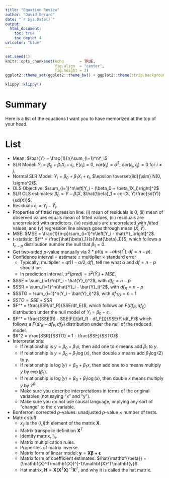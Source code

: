 ```yaml
---
title: "Equation Review"
author: "David Gerard"
date: "`r Sys.Date()`"
output:  
  html_document:
    toc: true
    toc_depth: 4
urlcolor: "blue"
---
```


```r
set.seed(1)
knitr::opts_chunk$set(echo       = TRUE, 
                      fig.align  = "center",
                      fig.height = 3)
ggplot2::theme_set(ggplot2::theme_bw() + ggplot2::theme(strip.background = ggplot2::element_rect(fill = "white")))
```

```r
klippy::klippy()
```

# Summary

Here is a list of the equations I want you to have memorized at the top of your head.

# List

- Mean: $\bar{Y} = \frac{1}{n}\sum_{i=1}^nY_i$
- SLR Model: $Y_i = \beta_0 + \beta_1 X_i + \epsilon_i$, $E[\epsilon_i] = 0$, $var(\epsilon_i) = \sigma^2$, $cor(\epsilon_i, \epsilon_j) = 0$ for $i\neq j$.
- Normal SLR Model: $Y_i = \beta_0 + \beta_1 X_i + \epsilon_i$, $\epsilon \overset{iid}{\sim} N(0, \sigma^2)$.
- OLS Objective: $\sum_{i=1}^n\left[Y_i - (\beta_0 + \beta_1X_i)\right]^2$
- SLR OLS estimates: $\hat{\beta}_0 = \bar{Y} - \hat{\beta}_1\bar{X}$, $\hat{\beta}_1 = cor(X, Y)\frac{sd(Y)}{sd(X)}$.
- Residuals $e_i = Y_i - \hat{Y}_i$.
- Properties of fitted regression line: (i) mean of residuals is 0, (ii) mean of observed values equals mean of fitted values, (iii) residuals are uncorrelated with predictors, (iv) residuals are uncorrelated with *fitted* values, and (v) regression line always goes through mean $(\bar{X}, \bar{Y})$.
- MSE: $MSE = \frac{1}{n-p}\sum_{i=1}^n\left[Y_i - \hat{Y}_i\right]^2$.
- $t$-statistic: $t^* = \frac{\hat{\beta}_1}{s(\hat{\beta}_1)}$, which follows a $t_{n-p}$ distribution numder the null that $\beta_1 = 0$.
- Get two-sided $p$-value manually via $2 * pt(q = -abs(t^*), df = n - p)$.
- Confidence interval = estimate $\pm$ multiplier $\times$ standard error
    - Typically, multiplier = $qt(1 - \alpha/2, df)$, tell me what $\alpha$ and $df = n-p$ should be.
    - In prediction interval, $s^2(pred) = s^2(\hat{Y}_i) + MSE$.
- $SSE = \sum_{i=1}^n(Y_i - \hat{Y}_i)^2$, with $df_E = n - p$
- $SSR = \sum_{i=1}^n(\hat{Y}_i - \bar{Y}_i)^2$, with $df_R = n - p$ 
- $SSTO = \sum_{i=1}^n(Y_i - \bar{Y}_i)^2$, with $df_{TO} = n-1$
- $SSTO = SSE + SSR$
- $F^* = \frac{SSR/df_R}{SSE/df_E}$, which follows an $F(df_R, df_E)$ distribution under the null model of $Y_i = \beta_0 + \epsilon_i$.
- $F^* = \frac{[SSE(R) - SSE(F)]/[df_R - df_F]]}{SSE(F)/df_F}$ which follows a $F(dr_R - df_F, df_F)$ distribution under the null of the reduced model.
- $R^2 = \frac{SSR}{SSTO} = 1 - \frac{SSE}{SSTO}$
- Interpretations:
    - If relationship is $y = \beta_0 + \beta_1x$, then add one to $x$ means add $\beta_1$ to $y$.
    - If relationship is $y = \beta_0 + \beta_1 \log(x)$, then double $x$ means add $\beta_1\log(2)$ to $y$.
    - If relationship is $\log(y) = \beta_0 + \beta_1 x$, then add one to $x$ means multiply $y$ by $\exp(\beta_1)$.
    - If relationship is $\log(y) = \beta_0 + \beta_1 \log(x)$, then double $x$ means multiply $y$ by $2^{\beta_1}$.
    - Make sure you describe interpretations in terms of the original variables (not saying "x" and "y").
    - Make sure you do not use causal language, implying any sort of "change" to the x variable.
- Bonferroni corrected $p$-values: unadjusted $p$-value $\times$ number of tests.
- Matrix stuff
    - $x_{ij}$ is the $(i, j)$th element of the matrix $\mathbf{X}$.
    - Matrix transpose definition $\mathbf{X}^T$
    - Identity matrix, $\mathbf{I}_n$.
    - Matrix multiplication rules.
    - Properties of matrix inverse.
    - Matrix form of linear model: $\mathbf{y} = \mathbf{X}\mathbf{\beta} + \mathbf{\epsilon}$
    - Matrix form of coefficient estimates: $\hat{\mathbf{\beta}} = (\mathbf{X}^T\mathbf{X})^{-1}\mathbf{X}^T\mathbf{y}$
    - Hat matrix, $\mathbf{H} = \mathbf{X}(\mathbf{X}^T\mathbf{X})^{-1}\mathbf{X}^T$, and why it is called the hat matrix.
